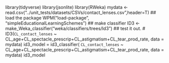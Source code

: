 library(tidyverse)
library(jsonlite)
library(RWeka)
mydata <-read.csv("../unit_tests/datasets/CSVs/contact_lenses.csv",header=T)
## load the package
WPM("load-package", "simpleEducationalLearningSchemes")
## make classifier
ID3 <- make_Weka_classifier("weka/classifiers/trees/Id3")
## test it out.
# ID3(`CL_contact_lenses` ~ CL_age+CL_spectacle_prescrip+CL_astigmatism+CL_tear_prod_rate, data = mydata)
id3_model = id3_classifier( `CL_contact_lenses` ~ CL_age+CL_spectacle_prescrip+CL_astigmatism+CL_tear_prod_rate, data = mydata)
id3_model
